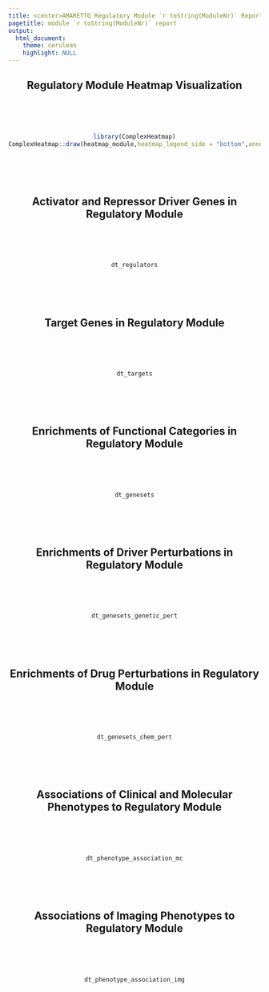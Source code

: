 ```yaml
---
title: <center>AMARETTO Regulatory Module `r toString(ModuleNr)` Report</center>
pagetitle: module `r toString(ModuleNr)` report
output: 
  html_document:
    theme: cerulean
    highlight: NULL
---
```


<style>
  .main-container {
    max-width:  100% !important;
    padding-right: 1% !important;
    padding-left: 1% !important;
    margin-right: 1% !important;
    margin-left: 1% !important;
  }
</style>

<center>

## Regulatory Module Heatmap Visualization
<br><br><br>
```r
library(ComplexHeatmap)
ComplexHeatmap::draw(heatmap_module,heatmap_legend_side = "bottom",annotation_legend_side="bottom")
```
<br><br><br>

## Activator and Repressor Driver Genes in Regulatory Module
<br><br><br>
```r
dt_regulators
```
<br><br><br>

## Target Genes in Regulatory Module
<br><br><br>
```r
dt_targets
```
<br><br><br>

## Enrichments of Functional Categories in Regulatory Module
<br><br><br>
```r
dt_genesets
```

<br><br><br>

## Enrichments of Driver Perturbations in Regulatory Module
<br><br><br>
```r
dt_genesets_genetic_pert
```

<br><br><br>

## Enrichments of Drug Perturbations in Regulatory Module
<br><br><br>
```r
dt_genesets_chem_pert
```

<br><br><br>

## Associations of Clinical and Molecular Phenotypes to Regulatory Module

<br><br><br>

```r
dt_phenotype_association_mc
```

<br><br><br>

## Associations of Imaging Phenotypes to Regulatory Module

<br><br><br>

```r
dt_phenotype_association_img
```

<br><br><br>
</center>
